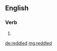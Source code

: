 ==English==

===Verb===
{{head|en|verb form}}

# {{en-past of|reddle}}

[[de:reddled]]
[[mg:reddled]]